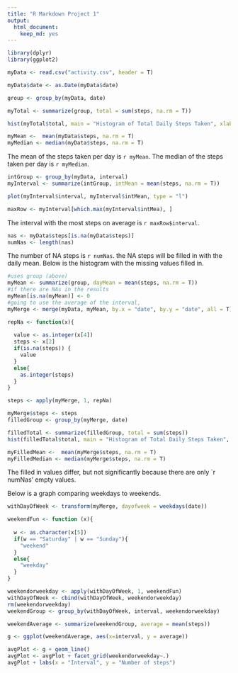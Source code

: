 ```yaml
---
title: "R Markdown Project 1"
output: 
  html_document: 
    keep_md: yes
---
```




```r
library(dplyr)
library(ggplot2)

myData <- read.csv("activity.csv", header = T)

myData$date <- as.Date(myData$date)

group <- group_by(myData, date)

myTotal <- summarize(group, total = sum(steps, na.rm = T))

hist(myTotal$total, main = "Histogram of Total Daily Steps Taken", xlab = "Total Daily Steps" )

myMean <-  mean(myData$steps, na.rm = T)
myMedian <- median(myData$steps, na.rm = T)

```

The mean of the steps taken per day is `r myMean`. 
The median of the steps taken per day is `r myMedian`. 

```r
intGroup <- group_by(myData, interval)
myInterval <- summarize(intGroup, intMean = mean(steps, na.rm = T))

plot(myInterval$interval, myInterval$intMean, type = "l")

maxRow <- myInterval[which.max(myInterval$intMea), ]
```

The interval with the most steps on average is `r maxRow$interval`.

```r
nas <- myData$steps[is.na(myData$steps)]
numNas <- length(nas)

```
The number of NA steps is `r numNas`.
the NA steps will be filled in with the daily mean.
Below is the histogram with the missing values filled in.

```r
#uses group (above)
myMean <- summarize(group, dayMean = mean(steps, na.rm = T))
#if there are NAs in the results
myMean[is.na(myMean)] <- 0
#going to use the average of the interval, 
myMerge <- merge(myData, myMean, by.x = "date", by.y = "date", all = T)

repNa <- function(x){
  
  value <- as.integer(x[4])
  steps <- x[2]
  if(is.na(steps)) {
    value
  }
  else{
    as.integer(steps)
  }
}

steps <- apply(myMerge, 1, repNa)

myMerge$steps <- steps
filledGroup <- group_by(myMerge, date)

filledTotal <- summarize(filledGroup, total = sum(steps))
hist(filledTotal$total, main = "Histogram of Total Daily Steps Taken", xlab = "Total Daily Steps" )

myFilledMean <-  mean(myMerge$steps, na.rm = T)
myFilledMedian <- median(myMerge$steps, na.rm = T)

```

The filled in values differ, but not significantly because there are only `r numNas' empty values.

Below is a graph comparing weekdays to weekends.

```r
withDayOfWeek <- transform(myMerge, dayofweek = weekdays(date))

weekendFun <- function (x){
  
  w <- as.character(x[5])
  if(w == "Saturday" | w == "Sunday"){
    "weekend"
  }
  else{
    "weekday"
  }
}

weekendorweekday <- apply(withDayOfWeek, 1, weekendFun)
withDayOfWeek <- cbind(withDayOfWeek, weekendorweekday)
rm(weekendorweekday)
weekendGroup <- group_by(withDayOfWeek, interval, weekendorweekday)

weekendAverage <- summarize(weekendGroup, average = mean(steps))

g <- ggplot(weekendAverage, aes(x=interval, y = average))

avgPlot <- g + geom_line()
avgPlot <- avgPlot + facet_grid(weekendorweekday~.)
avgPlot + labs(x = "Interval", y = "Number of steps")

```